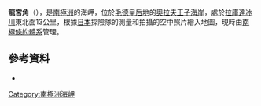 {{coord|67|58|S|44|2|E|display=title}}

'''龍宮角'''（{{lang-en|Cape Ryugu}}），是[[南極洲|南極洲]]的海岬，位於[[毛德皇后地|毛德皇后地]]的[[奧拉夫王子海岸|奧拉夫王子海岸]]，處於[[拉庫達冰川|拉庫達冰川]]東北面13公里，根據[[日本|日本]]探險隊的測量和拍攝的空中照片繪入地圖，現時由[[南極條約體系|南極條約體系]]管理。

==參考資料==
*{{usgs-gazetteer}}

{{Antarctica-geo-stub}}
[[Category:南極洲海岬|Category:南極洲海岬]]